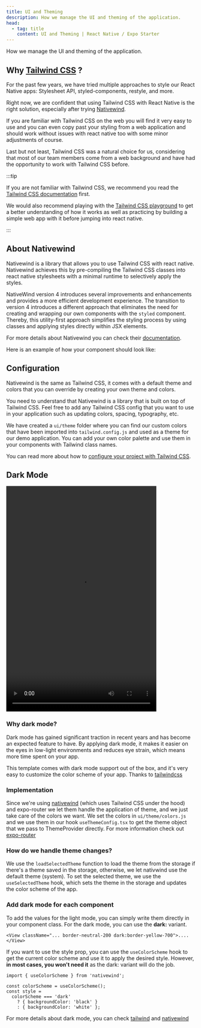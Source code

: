 ```yaml
---
title: UI and Theming
description: How we manage the UI and theming of the application.
head:
  - tag: title
    content: UI and Theming | React Native / Expo Starter
---
```



How we manage the UI and theming of the application.

## Why [Tailwind CSS](https://tailwindcss.com/) ?

For the past few years, we have tried multiple approaches to style our React Native apps: Stylesheet API, styled-components, restyle, and more.

Right now, we are confident that using Tailwind CSS with React Native is the right solution, especially after trying [Nativewind](https://www.nativewind.dev/v4/overview).

If you are familiar with Tailwind CSS on the web you will find it very easy to use and you can even copy past your styling from a web application and should work without issues with react native too with some minor adjustments of course.

Last but not least, Tailwind CSS was a natural choice for us, considering that most of our team members come from a web background and have had the opportunity to work with Tailwind CSS before.

:::tip

If you are not familiar with Tailwind CSS, we recommend you read the [Tailwind CSS documentation](https://tailwindcss.com/docs) first.

We would also recommend playing with the [Tailwind CSS playground](https://play.tailwindcss.com/) to get a better understanding of how it works as well as practicing by building a simple web app with it before jumping into react native.

:::

## About Nativewind

Nativewind is a library that allows you to use Tailwind CSS with react native. Nativewind achieves this by pre-compiling the Tailwind CSS classes into react native stylesheets with a minimal runtime to selectively apply the styles.

NativeWind version 4 introduces several improvements and enhancements and provides a more efficient development experience. The transition to version 4 introduces a different approach that eliminates the need for creating and wrapping our own components with the `styled` component. Thereby, this utility-first approach simplifies the styling process by using classes and applying styles directly within JSX elements.

For more details about Nativewind you can check their [documentation](https://www.nativewind.dev/v4/overview/).

Here is an example of how your component should look like:

<CodeBlock file="src/components/card.tsx" />

## Configuration

Nativewind is the same as Tailwind CSS, it comes with a default theme and colors that you can override by creating your own theme and colors.

You need to understand that Nativewind is a library that is built on top of Tailwind CSS. Feel free to add any Tailwind CSS config that you want to use in your application such as updating colors, spacing, typography, etc.

We have created a `ui/theme` folder where you can find our custom colors that have been imported into `tailwind.config.js` and used as a theme for our demo application. You can add your own color palette and use them in your components with Tailwind class names.

You can read more about how to [configure your project with Tailwind CSS](https://tailwindcss.com/docs/configuration).

## Dark Mode

<video controls height="600" style="max-width:400px">
  <source
    src="https://github-production-user-asset-6210df.s3.amazonaws.com/11137944/238315572-37620367-b639-417e-a802-c48a3d7566ba.mp4"
    type="video/mp4"
  />
  Your browser does not support the video tag.
</video>

### Why dark mode?

Dark mode has gained significant traction in recent years and has become an expected feature to have.
By applying dark mode, it makes it easier on the eyes in low-light environments and reduces eye strain, which means more time spent on your app.

This template comes with dark mode support out of the box, and it's very easy to customize the color scheme of your app. Thanks to [tailwindcss](https://tailwindcss.com/docs/dark-mode)

### Implementation

Since we're using [nativewind](https://www.nativewind.dev/) (which uses Tailwind CSS under the hood) and expo-router we let them handle the application of theme, and we just take care of the colors we want.
We set the colors in `ui/theme/colors.js` and we use them in our hook `useThemeConfig.tsx` to get the theme object that we pass to ThemeProvider directly. For more information check out [expo-router](https://docs.expo.dev/router/appearance/)

<CodeBlock file="src/core/use-theme-config.tsx" />

<CodeBlock file="src/app/_layout.tsx" />

### How do we handle theme changes?

We use the `loadSelectedTheme` function to load the theme from the storage if there's a theme saved in the storage, otherwise, we let nativwind use the default theme (system).
To set the selected theme, we use the `useSelectedTheme` hook, which sets the theme in the storage and updates the color scheme of the app.

<CodeBlock file="src/core/hooks/use-selected-theme.tsx" />

### Add dark mode for each component

To add the values for the light mode, you can simply write them directly in your component class. For the dark mode, you can use the **dark:** variant.

```tsx
<View className="... border-neutral-200 dark:border-yellow-700">....</View>
```

If you want to use the style prop, you can use the `useColorScheme` hook to get the current color scheme and use it to apply the desired style. However, **in most cases, you won't need it** as the dark: variant will do the job.

```tsx
import { useColorScheme } from 'nativewind';

const colorScheme = useColorScheme();
const style =
  colorScheme === 'dark'
    ? { backgroundColor: 'black' }
    : { backgroundColor: 'white' };
```

For more details about dark mode, you can check [tailwind](https://tailwindcss.com/docs/dark-mode) and [nativewind](https://www.nativewind.dev/core-concepts/dark-mode)
